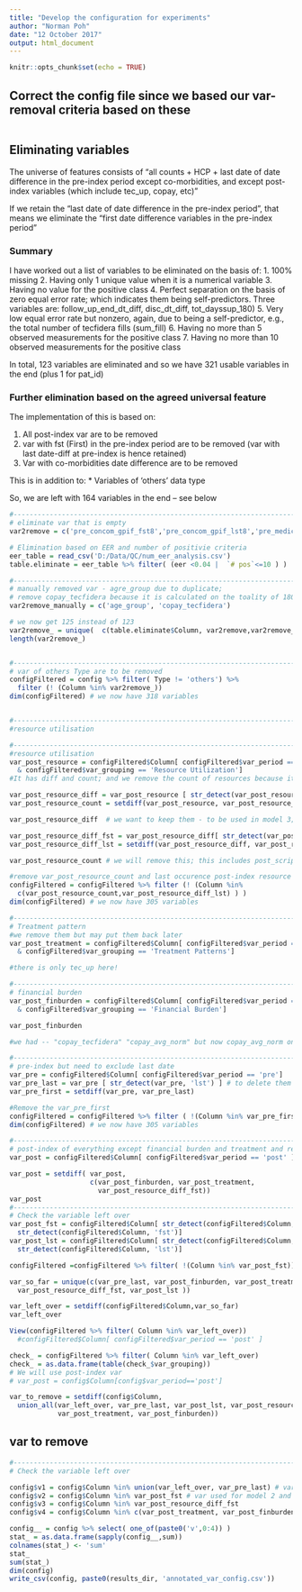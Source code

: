 ```yaml
---
title: "Develop the configuration for experiments"
author: "Norman Poh"
date: "12 October 2017"
output: html_document
---
```


```r
knitr::opts_chunk$set(echo = TRUE)
```

## Correct the config file since we based our var-removal criteria based on these

```r
```
##  Eliminating variables

The universe of features consists of  "all counts + HCP + last date of date difference in the pre-index period except co-morbidities, and except post-index variables (which include tec_up, copay, etc)"

If we retain the "last date of date difference in the pre-index period", that means we eliminate the "first date difference variables in the pre-index period"

### Summary

I have worked out a list of variables to be eliminated on the basis of:
1.	100% missing
2.	Having only 1 unique value when it is a numerical variable 
3.	Having no value for the positive class
4.	Perfect separation on the basis of zero equal error rate; which indicates them being self-predictors. Three variables are: follow_up_end_dt_diff, disc_dt_diff, tot_dayssup_180)
5.	Very low equal error rate but nonzero, again, due to being a self-predictor, e.g., the total number of tecfidera fills (sum_fill)
6.	Having no more than 5 observed measurements for the positive class
7.	Having no more than 10 observed measurements for the positive class

In total, 123 variables are eliminated and so we have 321 usable variables in the end (plus 1 for pat_id)

### Further elimination based on the agreed universal feature

The implementation of this is based on:

1. All post-index var are to be removed
2. var with fst (First) in the pre-index period are to be removed (var with last date-diff at pre-index is hence retained)
3. Var with co-morbidities date difference are to be removed

This is in addition to:
* Variables of 'others' data type

So, we are left with 164 variables in the end -- see below

```r
#------------------------------------------------------------------------------------------------
# eliminate var that is empty
var2remove = c('pre_concom_gpif_fst8','pre_concom_gpif_lst8','pre_medication_fst11','pre_medication_lst11','pre_medication_fst13','pre_medication_lst13','pre_concom_gpif_fst8_diff','pre_concom_gpif_lst8_diff','pre_medication_fst11_diff','pre_medication_lst11_diff','pre_medication_fst13_diff','pre_medication_lst13_diff','pre_script_fst_diff','pre_script_lst_dayssup_diff','post_script_lst_dayssup_diff','pre_concom_gpif_num8','pre_medication_num11','pre_medication_num13','pre_concom_ndc_fst4_diff','pre_concom_ndc_lst4_diff')

# Elimination based on EER and number of positivie criteria
eer_table = read_csv('D:/Data/QC/num_eer_analysis.csv')
table.eliminate = eer_table %>% filter( (eer <0.04 |  `# pos`<=10 ) )

#------------------------------------------------------------------------------------------------
# manually removed var - agre_group due to duplicate;
# remove copay_tecfidera because it is calculated on the toality of 180 days post-index
var2remove_manually = c('age_group', 'copay_tecfidera')

# we now get 125 instead of 123
var2remove_ = unique(  c(table.eliminate$Column, var2remove,var2remove_manually))
length(var2remove_)


#------------------------------------------------------------------------------------------------
# var of others Type are to be removed
configFiltered = config %>% filter( Type != 'others') %>% 
  filter (! (Column %in% var2remove_))
dim(configFiltered) # we now have 318 variables


#------------------------------------------------------------------------------------------------
#resource utilisation

#------------------------------------------------------------------------------------------------
#resource utilisation
var_post_resource = configFiltered$Column[ configFiltered$var_period == 'post' 
  & configFiltered$var_grouping == 'Resource Utilization']
#It has diff and count; and we remove the count of resources because it is calculated on post-index 180 days as opposed to from index date to discontinuation date, so they are potentially not generalisable

var_post_resource_diff = var_post_resource [ str_detect(var_post_resource, '_diff') ] 
var_post_resource_count = setdiff(var_post_resource, var_post_resource_diff)

var_post_resource_diff  # we want to keep them - to be used in model 3; this includes post_script_lst_diff, which was discussed

var_post_resource_diff_fst = var_post_resource_diff[ str_detect(var_post_resource_diff,'fst')]
var_post_resource_diff_lst = setdiff(var_post_resource_diff, var_post_resource_diff_fst)

var_post_resource_count # we will remove this; this includes post_script_lst_dayssup which we discussed

#remove var_post_resource_count and last occurence post-index resource vars here definitely
configFiltered = configFiltered %>% filter (! (Column %in% 
  c(var_post_resource_count,var_post_resource_diff_lst) ) )
dim(configFiltered) # we now have 305 variables

#------------------------------------------------------------------------------------------------
# Treatment pattern
#we remove them but may put them back later
var_post_treatment = configFiltered$Column[ configFiltered$var_period == 'post' 
  & configFiltered$var_grouping == 'Treatment Patterns']

#there is only tec_up here!

#------------------------------------------------------------------------------------------------
# financial burden
var_post_finburden = configFiltered$Column[ configFiltered$var_period == 'post' 
  & configFiltered$var_grouping == 'Financial Burden']

var_post_finburden

#we had -- "copay_tecfidera" "copay_avg_norm" but now copay_avg_norm only

#------------------------------------------------------------------------------------------------
# pre-index but need to exclude last date
var_pre = configFiltered$Column[ configFiltered$var_period == 'pre']
var_pre_last = var_pre [ str_detect(var_pre, 'lst') ] # to delete them
var_pre_first = setdiff(var_pre, var_pre_last)

#Remove the var_pre_first
configFiltered = configFiltered %>% filter ( !(Column %in% var_pre_first ) ) 
dim(configFiltered) # we now have 305 variables

#------------------------------------------------------------------------------------------------
# post-index of everything except financial burden and treatment and resources
var_post = configFiltered$Column[ configFiltered$var_period == 'post' ]

var_post = setdiff( var_post,
                    c(var_post_finburden, var_post_treatment, 
                      var_post_resource_diff_fst))
var_post
#------------------------------------------------------------------------------------------------
# Check the variable left over
var_post_fst = configFiltered$Column[ str_detect(configFiltered$Column, 'post') & 
  str_detect(configFiltered$Column, 'fst')]
var_post_lst = configFiltered$Column[ str_detect(configFiltered$Column, 'post') & 
  str_detect(configFiltered$Column, 'lst')]

configFiltered =configFiltered %>% filter( !(Column %in% var_post_fst))

var_so_far = unique(c(var_pre_last, var_post_finburden, var_post_treatment,
  var_post_resource_diff_fst, var_post_lst ))

var_left_over = setdiff(configFiltered$Column,var_so_far)
var_left_over

View(configFiltered %>% filter( Column %in% var_left_over))
  #configFiltered$Column[ configFiltered$var_period == 'post' ]

check_ = configFiltered %>% filter( Column %in% var_left_over)
check_ = as.data.frame(table(check_$var_grouping))
# We will use post-index var
# var_post = config$Column[config$var_period=='post']

var_to_remove = setdiff(config$Column, 
  union_all(var_left_over, var_pre_last, var_post_lst, var_post_resource_diff_fst,
            var_post_treatment, var_post_finburden))
```


## var to remove
```r
#------------------------------------------------------------------------------------------------
# Check the variable left over

config$v1 = config$Column %in% union(var_left_over, var_pre_last) # var used for model 1
config$v2 = config$Column %in% var_post_fst # var used for model 2 and so on
config$v3 = config$Column %in% var_post_resource_diff_fst
config$v4 = config$Column %in% c(var_post_treatment, var_post_finburden)

config__ = config %>% select( one_of(paste0('v',0:4)) )
stat_ = as.data.frame(sapply(config__,sum))
colnames(stat_) <- 'sum'
stat_
sum(stat_)
dim(config)
write_csv(config, paste0(results_dir, 'annotated_var_config.csv'))
```